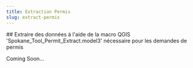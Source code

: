 ```yaml
---
title: Extraction Permis
slug: extract-permis
---
```

<div>
  ## Extraire des données à l'aide de la macro QGIS 'Spokane_Tool_Permit_Extract.model3' nécessaire pour les demandes de permis

  <Snippet>Coming Soon...</Snippet>

</div>